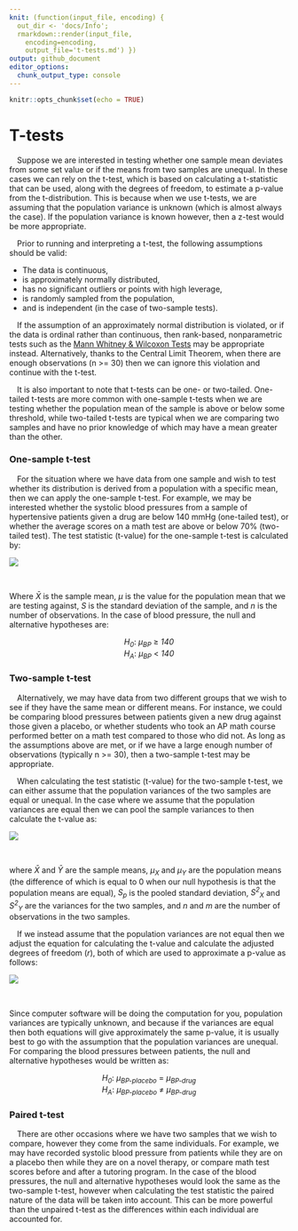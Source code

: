 ```yaml
---
knit: (function(input_file, encoding) {
  out_dir <- 'docs/Info';
  rmarkdown::render(input_file,
    encoding=encoding,
    output_file='t-tests.md') })
output: github_document
editor_options:
  chunk_output_type: console
---
```


```r
knitr::opts_chunk$set(echo = TRUE)
```

# T-tests

&emsp;Suppose we are interested in testing whether one sample mean deviates from some set value or if the means from two samples are unequal.  In these cases we can rely on the t-test, which is based on calculating a t-statistic that can be used, along with the degrees of freedom, to estimate a p-value from the t-distribution.  This is because when we use t-tests, we are assuming that the population variance is unknown (which is almost always the case).  If the population variance is known however, then a z-test would be more appropriate.

&emsp;Prior to running and interpreting a t-test, the following assumptions should be valid:

* The data is continuous,
* is approximately normally distributed,
* has no significant outliers or points with high leverage,
* is randomly sampled from the population,
* and is independent (in the case of two-sample tests).

&emsp;If the assumption of an approximately normal distribution is violated, or if the data is ordinal rather than continuous, then rank-based, nonparametric tests such as the [Mann Whitney & Wilcoxon Tests](https://repub.github.io/DLC_statistical_guides/docs/Info/Mann-Whitney-Wilcoxon) may be appropriate instead.  Alternatively, thanks to the Central Limit Theorem, when there are enough observations (n >= 30) then we can ignore this violation and continue with the t-test.

&emsp;It is also important to note that t-tests can be one- or two-tailed.  One-tailed t-tests are more common with one-sample t-tests when we are testing whether the population mean of the sample is above or below some threshold, while two-tailed t-tests are typical when we are comparing two samples and have no prior knowledge of which may have a mean greater than the other.

### One-sample t-test

&emsp;For the situation where we have data from one sample and wish to test whether its distribution is derived from a population with a specific mean, then we can apply the one-sample t-test.  For example, we may be interested whether the systolic blood pressures from a sample of hypertensive patients given a drug are below 140 mmHg (one-tailed test), or whether the average scores on a math test are above or below 70% (two-tailed test).  The test statistic (t-value) for the one-sample t-test is calculated by:

<center>
<img src="img/t-tests/one-sample-t-test.png" style="display: block; margin: auto;" />
</center><br>

Where <i>X&#772;</i> is the sample mean, <i>&mu;</i> is the value for the population mean that we are testing against, <i>S</i> is the standard deviation of the sample, and <i>n</i> is the number of observations.  In the case of blood pressure, the null and alternative hypotheses are:

<center><i>H<sub>0</sub></i>: <i>&mu;<sub>BP</sub></i> &ge; <i>140<br>
H<sub>A</sub></i>: <i>&mu;<sub>BP</sub></i> &lt; <i>140</i></center>

### Two-sample t-test

&emsp;Alternatively, we may have data from two different groups that we wish to see if they have the same mean or different means.  For instance, we could be comparing blood pressures between patients given a new drug against those given a placebo, or whether students who took an AP math course performed better on a math test compared to those who did not.  As long as the assumptions above are met, or if we have a large enough number of observations (typically n >= 30), then a two-sample t-test may be appropriate.

&emsp;When calculating the test statistic (t-value) for the two-sample t-test, we can either assume that the population variances of the two samples are equal or unequal.  In the case where we assume that the population variances are equal then we can pool the sample variances to then calculate the t-value as:

<center>
<img src="img/t-tests/equal-var-t-test.PNG" style="display: block; margin: auto;" />
</center><br>

where <i>X&#772;</i> and <i>Y&#772;</i> are the sample means, <i>&mu;<sub>X</sub></i> and <i>&mu;<sub>Y</sub></i> are the population means (the difference of which is equal to 0 when our null hypothesis is that the population means are equal), <i>S<sub>p</sub></i> is the pooled standard deviation, <i>S<sup>2</sup><sub>X</sub></i> and <i>S<sup>2</sup><sub>Y</sub></i> are the variances for the two samples, and <i>n</i> and <i>m</i> are the number of observations in the two samples.

&emsp;If we instead assume that the population variances are not equal then we adjust the equation for calculating the t-value and calculate the adjusted degrees of freedom (<i>r</i>), both of which are used to approximate a p-value as follows:

<center>
<img src="img/t-tests/unequal-var-t-test.PNG" style="display: block; margin: auto;" />
</center><br>

Since computer software will be doing the computation for you, population variances are typically unknown, and because if the variances are equal then both equations will give approximately the same p-value, it is usually best to go with the assumption that the population variances are unequal.  For comparing the blood pressures between patients, the null and alternative hypotheses would be written as:

<center><i>H<sub>0</sub></i>: <i>&mu;<sub>BP-placebo</sub></i> = <i>&mu;<sub>BP-drug</sub><br>
H<sub>A</sub></i>: <i>&mu;<sub>BP-placebo</sub></i> &ne; <i>&mu;<sub>BP-drug</sub></i></center>

### Paired t-test

&emsp;There are other occasions where we have two samples that we wish to compare, however they come from the same individuals.  For example, we may have recorded systolic blood pressure from patients while they are on a placebo then while they are on a novel therapy, or compare math test scores before and after a tutoring program.  In the case of the blood pressures, the null and alternative hypotheses would look the same as the two-sample t-test, however when calculating the test statistic the paired nature of the data will be taken into account.  This can be more powerful than the unpaired t-test as the differences within each individual are accounted for.